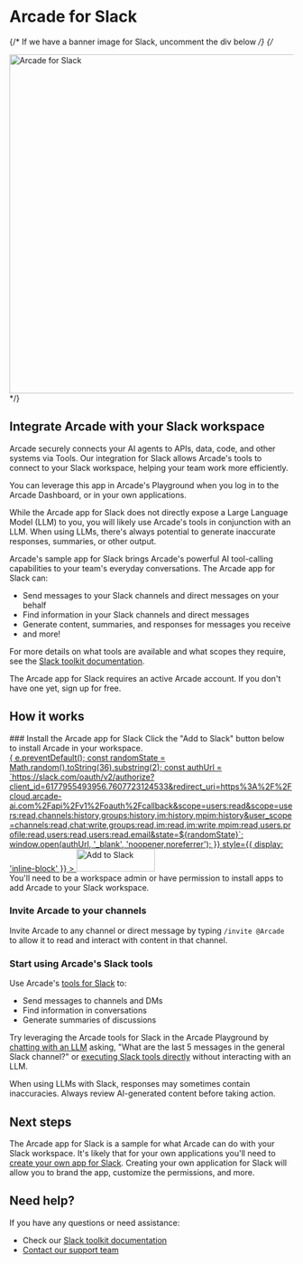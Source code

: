 # Arcade for Slack


{/* If we have a banner image for Slack, uncomment the div below */}
{/*
<div className="flex justify-center my-10">
  <img src="/images/slack-arcade-banner.png" alt="Arcade for Slack" className="rounded-lg shadow-md" width="600" />
</div>
*/}

## Integrate Arcade with your Slack workspace

Arcade securely connects your AI agents to APIs, data, code, and other systems via Tools. Our integration for Slack allows Arcade's tools to connect to your Slack workspace, helping your team work more efficiently.

You can leverage this app in Arcade's Playground when you log in to the Arcade Dashboard, or in your own applications.

While the Arcade app for Slack does not directly expose a Large Language Model (LLM) to you, you will likely use Arcade's tools in conjunction with an LLM. When using LLMs, there's always potential to generate inaccurate responses, summaries, or other output.

Arcade's sample app for Slack brings Arcade's powerful AI tool-calling capabilities to your team's everyday conversations. The Arcade app for Slack can:

- Send messages to your Slack channels and direct messages on your behalf
- Find information in your Slack channels and direct messages
- Generate content, summaries, and responses for messages you receive
- and more!

For more details on what tools are available and what scopes they require, see the [Slack toolkit documentation](/toolkits/categories/social-communication/slack).

<Note>
  The Arcade app for Slack requires an active Arcade account. If you don't have one yet, <SignupLink  linkLocation="docs:slack-app-install">sign up for free</SignupLink>.
</Note>

## How it works

<Steps>
### Install the Arcade app for Slack
Click the "Add to Slack" button below to install Arcade in your workspace.

<div className="mt-8 mb-10">
  <a
    href="#"
    id="slackAuthLink"
    onClick={(e) => {
      e.preventDefault();
      const randomState = Math.random().toString(36).substring(2);
      const authUrl = `https://slack.com/oauth/v2/authorize?client_id=6177955493956.7607723124533&redirect_uri=https%3A%2F%2Fcloud.arcade-ai.com%2Fapi%2Fv1%2Foauth%2Fcallback&scope=users:read&scope=users:read,channels:history,groups:history,im:history,mpim:history&user_scope=channels:read,chat:write,groups:read,im:read,im:write,mpim:read,users.profile:read,users:read,users:read.email&state=${randomState}`;
      window.open(authUrl, '_blank', 'noopener,noreferrer');
    }}
    style={{ display: 'inline-block' }}
  >
    <img
      alt="Add to Slack"
      height="40"
      width="139"
      src="https://platform.slack-edge.com/img/add_to_slack.png"
      srcSet="https://platform.slack-edge.com/img/add_to_slack.png 1x, https://platform.slack-edge.com/img/add_to_slack@2x.png 2x"
    />
  </a>
</div>

<Warning>
  You'll need to be a workspace admin or have permission to install apps to add Arcade to your Slack workspace.
</Warning>

### Invite Arcade to your channels
Invite Arcade to any channel or direct message by typing `/invite @Arcade` to allow it to read and interact with content in that channel.

### Start using Arcade's Slack tools
Use Arcade's [tools for Slack](/toolkits/categories/social-communication/slack) to:
- Send messages to channels and DMs
- Find information in conversations
- Generate summaries of discussions

Try leveraging the Arcade tools for Slack in the Arcade Playground by [chatting with an LLM](https://api.arcade.dev/dashboard/playground/chat) asking, "What are the last 5 messages in the general Slack channel?" or [executing Slack tools directly](https://api.arcade.dev/dashboard/playground/execute?toolId=GetMessagesInChannelByName&toolkits=%5B%5D&authProviders=%5B%5D&secrets=%5B%5D&input=%7B%22owner%22%3A%22ArcadeAI%22%2C%22name%22%3A%22arcade-ai%22%2C%22starred%22%3A%22true%22%2C%22channel_name%22%3A%22general%22%2C%22limit%22%3A%225%22%7D) without interacting with an LLM.

<Warning>
  When using LLMs with Slack, responses may sometimes contain inaccuracies. Always review AI-generated content before taking action.
</Warning>

</Steps>

## Next steps

The Arcade app for Slack is a sample for what Arcade can do with your Slack workspace. It's likely that for your own applications you'll need to [create your own app for Slack](/home/hosting-options/auth-providers/slack). Creating your own application for Slack will allow you to brand the app, customize the permissions, and more.

## Need help?

If you have any questions or need assistance:

- Check our [Slack toolkit documentation](/toolkits/categories/social-communication/slack)
- [Contact our support team](/home/contact-us)

